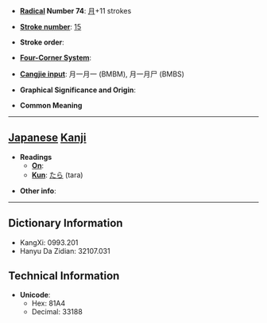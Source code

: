 * '''[[Wiktionary:Chinese radical index| Radical]] Number 74''': [[Wiktionary:Chinese radical index 月|月]]+11 strokes

* '''[[Wiktionary:Chinese total strokes index|Stroke number]]''': [[Wiktionary:Chinese total strokes index 15|15]]

* '''Stroke order''': 

* '''[[Wiktionary:Chinese four corner index|Four-Corner System]]''': 

* '''[[Wiktionary:Chinese Cangjie index|Cangjie input]]''': 月一月一 (BMBM), 月一月尸 (BMBS)

* '''Graphical Significance and Origin''': 

* '''Common Meaning'''

----

== [[Japanese]] [[Kanji]] ==

* '''Readings'''
** '''[[On]]''': 
** '''[[Kun]]''': [[たら]] (tara)

* '''Other info''':  

----

== Dictionary Information ==

* KangXi: 0993.201
* Hanyu Da Zidian: 32107.031

== Technical Information ==

* '''Unicode''':
** Hex: 81A4
** Decimal: 33188